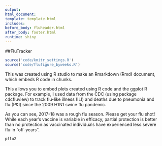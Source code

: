 ```yaml
---
output:
html_document:
template: template.html
includes:
before_body: fluheader.html
after_body: footer.html
runtime: shiny
---
```


##FluTracker

```r
source('code/knitr_settings.R')
source('code/flufigure_byweeks.R')
```
This was created using R studio to make an Rmarkdown (Rmd) document, which embeds R code in chunks.

This allows you to embed plots created using R code and the ggplot R package. For example, I used data from the CDC (using package cdcfluview) to track flu-like illness (ILI) and deaths due to pneumonia and flu (P&I) since the 2009 H1N1 swine flu pandemic.

As you can see, 2017-18 was a rough flu season. Please get your flu shot! While each year's vaccine is variable in efficacy, partial protection is better than no protection as vaccinated individuals have experienced less severe flu in "off-years".

```r
pflu2
```


```r

```